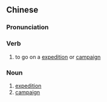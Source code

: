 {{also|征战}}
==Chinese==
{{zh-forms|s=征战}}

===Pronunciation===
{{zh-pron
|m=zhēngzhàn
|c=zing1 zin3
|mn=qz,tw,xm,zz:cheng-chiàn
|cat=v,n
}}

===Verb===
{{zh-verb}}

# to go on a [[expedition]] or [[campaign]]

===Noun===
{{zh-noun}}

# [[expedition]]
# [[campaign]]
